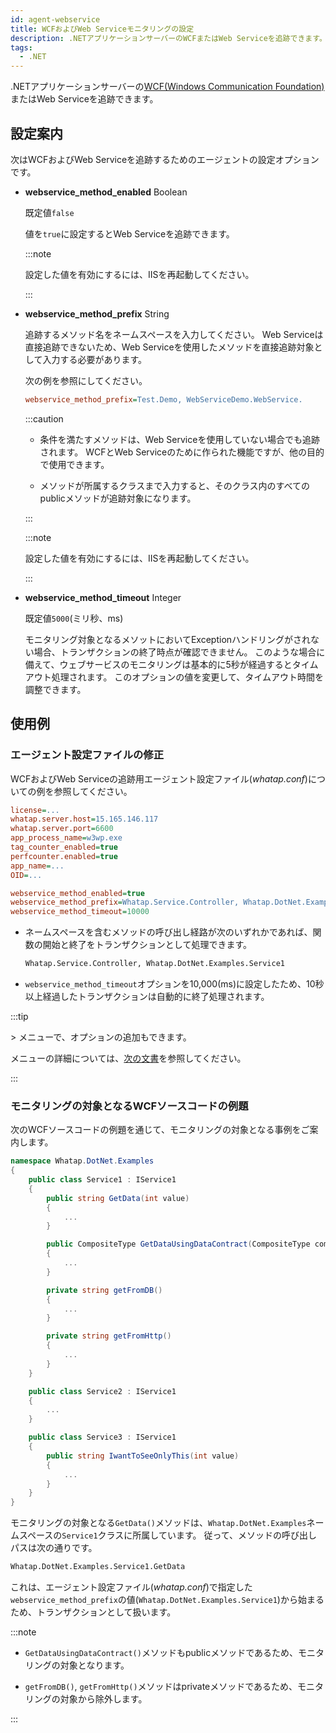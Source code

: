 ```yaml
---
id: agent-webservice
title: WCFおよびWeb Serviceモニタリングの設定
description: .NETアプリケーションサーバーのWCFまたはWeb Serviceを追跡できます。
tags:
  - .NET
---
```


.NETアプリケーションサーバーの[WCF(Windows Communication Foundation)](https://learn.microsoft.com/dotnet/framework/wcf/whats-wcf)またはWeb Serviceを追跡できます。

## 設定案内

次はWCFおよびWeb Serviceを追跡するためのエージェントの設定オプションです。

- **webservice_method_enabled** <span class='type'>Boolean</span>

  既定値`false`

  値を`true`に設定するとWeb Serviceを追跡できます。 

  :::note

  設定した値を有効にするには、IISを再起動してください。

  :::

- **webservice_method_prefix** <span class='type'>String</span>

  追跡するメソッド名をネームスペースを入力してください。 Web Serviceは直接追跡できないため、Web Serviceを使用したメソッドを直接追跡対象として入力する必要があります。

  次の例を参照にしてください。

  ```ini title='whatap.conf'
  webservice_method_prefix=Test.Demo, WebServiceDemo.WebService.
  ```

  :::caution

  - 条件を満たすメソッドは、Web Serviceを使用していない場合でも追跡されます。 WCFとWeb Serviceのために作られた機能ですが、他の目的で使用できます。

  - メソッドが所属するクラスまで入力すると、そのクラス内のすべてのpublicメソッドが追跡対象になります。

  :::

  :::note

  設定した値を有効にするには、IISを再起動してください。

  :::

- **webservice_method_timeout** <span class='type'>Integer</span>

  既定値`5000`(ミリ秒、ms)

  モニタリング対象となるメソットにおいてExceptionハンドリングがされない場合、トランザクションの終了時点が確認できません。 このような場合に備えて、ウェブサービスのモニタリングは基本的に5秒が経過するとタイムアウト処理されます。 このオプションの値を変更して、タイムアウト時間を調整できます。

## 使用例

### エージェント設定ファイルの修正

WCFおよびWeb Serviceの追跡用エージェント設定ファイル(*whatap.conf*)についての例を参照してください。

```ini title="whatap.conf" showLineNumbers {10-12}
license=...
whatap.server.host=15.165.146.117
whatap.server.port=6600
app_process_name=w3wp.exe
tag_counter_enabled=true
perfcounter.enabled=true
app_name=...
OID=...

webservice_method_enabled=true
webservice_method_prefix=Whatap.Service.Controller, Whatap.DotNet.Examples.Service1
webservice_method_timeout=10000
```

- ネームスペースを含むメソッドの呼び出し経路が次のいずれかであれば、関数の開始と終了をトランザクションとして処理できます。

  ```txt
  Whatap.Service.Controller, Whatap.DotNet.Examples.Service1
  ```

- `webservice_method_timeout`オプションを10,000(ms)に設定したため、10秒以上経過したトランザクションは自動的に終了処理されます。

:::tip

<Cmdname sid="side_management" className="uitext" /> &gt; <Cmdname sid="side_agentSetting" className="uitext" />メニューで、オプションの追加もできます。

<ImgLang img="dotnet-wcf-example-pic.png" desc="トレース分析" />

<Cmdname sid="side_agentSetting" className="uitext" />メニューの詳細については、[次の文書](set-agent#set-agent-service)を参照してください。

:::

### モニタリングの対象となるWCFソースコードの例題

次のWCFソースコードの例題を通じて、モニタリングの対象となる事例をご案内します。

```csharp {5,10,15,20} showLineNumbers
namespace Whatap.DotNet.Examples
{
    public class Service1 : IService1
    {
        public string GetData(int value)
        {
            ...
        }

        public CompositeType GetDataUsingDataContract(CompositeType composite)
        {
            ...
        }

        private string getFromDB()
        {
            ...
        }

        private string getFromHttp()
        {
            ...
        }
    }

    public class Service2 : IService1
    {
        ...
    }

    public class Service3 : IService1
    {
        public string IwantToSeeOnlyThis(int value)
        {
            ...
        }
    }
}
```

モニタリングの対象となる`GetData()`メソッドは、`Whatap.DotNet.Examples`ネームスペースの`Service1`クラスに所属しています。 従って、メソッドの呼び出しパスは次の通りです。

```txt
Whatap.DotNet.Examples.Service1.GetData
```

これは、エージェント設定ファイル(*whatap.conf*)で指定した`webservice_method_prefix`の値(`Whatap.DotNet.Examples.Service1`)から始まるため、トランザクションとして扱います。

:::note

- `GetDataUsingDataContract()`メソッドもpublicメソッドであるため、モニタリングの対象となります。

- `getFromDB()`, `getFromHttp()`メソッドはprivateメソッドであるため、モニタリングの対象から除外します。

:::
